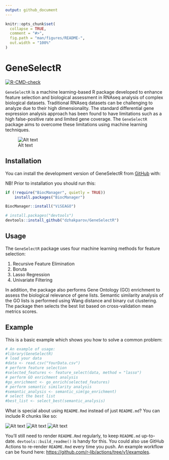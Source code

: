 ```yaml
---
output: github_document
---
```


<!-- README.md is generated from README.Rmd. Please edit that file -->

```r
knitr::opts_chunk$set(
  collapse = TRUE,
  comment = "#>",
  fig.path = "man/figures/README-",
  out.width = "100%"
)
```

# GeneSelectR

<!-- badges: start -->
[![R-CMD-check](https://github.com/dzhakparov/GeneSelectR/actions/workflows/R-CMD-check.yaml/badge.svg)](https://github.com/dzhakparov/GeneSelectR/actions/workflows/R-CMD-check.yaml)
<!-- badges: end -->

`GeneSelectR` is a machine learning-based R package developed to enhance feature selection and biological assessment in RNAseq analysis of complex biological datasets. Traditional RNAseq datasets can be challenging to analyze due to their high dimensionality. The standard differential gene expression analysis approach has been found to have limitations such as a high false-positive rate and limited gene coverage. The `GeneSelectR` package aims to overcome these limitations using machine learning techniques.

![Alt text](./vignettes/images/package-scheme.png)

## Installation

You can install the development version of GeneSelectR from [GitHub](https://github.com/) with:

NB! Prior to installation you should run this: 

```r
if (!require("BiocManager", quietly = TRUE))
    install.packages("BiocManager")

BiocManager::install("ViSEAGO")
```

``` r
# install.packages("devtools")
devtools::install_github("dzhakparov/GeneSelectR")
```
## Usage

The `GeneSelectR` package uses four machine learning methods for feature selection:

1. Recursive Feature Elimination
2. Boruta
3. Lasso Regression
4. Univariate Filtering

In addition, the package also performs Gene Ontology (GO) enrichment to assess the biological relevance of gene lists. Semantic similarity analysis of the GO lists is performed using Wang distance and binary cut clustering. The package then selects the best list based on cross-validation mean metrics scores.

## Example

This is a basic example which shows you how to solve a common problem:

```r
# An example of usage:
#library(GeneSelectR)
# load your data
#data <- read.csv("YourData.csv")
# perform feature selection
#selected_features <- feature_select(data, method = "lasso")
# perform GO enrichment analysis
#go_enrichment <- go_enrich(selected_features)
# perform semantic similarity analysis
#semantic_analysis <- semantic_sim(go_enrichment)
# select the best list
#best_list <- select_best(semantic_analysis)
```

What is special about using `README.Rmd` instead of just `README.md`? You can include R chunks like so:

![Alt text](./vignettes/images/hmap_jaccard_GO.png)
![Alt text](./vignettes/images/union_0_feature_selection_mean_cv.png)
![Alt text](./vignettes/images/hmap_GO_clusters.png)



You'll still need to render `README.Rmd` regularly, to keep `README.md` up-to-date. `devtools::build_readme()` is handy for this. You could also use GitHub Actions to re-render `README.Rmd` every time you push. An example workflow can be found here: <https://github.com/r-lib/actions/tree/v1/examples>.
